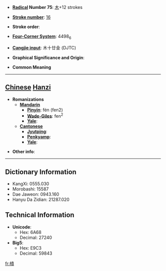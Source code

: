 * '''[[Wiktionary:Chinese radical index| Radical]] Number 75''': [[Wiktionary:Chinese radical index 木|木]]+12 strokes

* '''[[Wiktionary:Chinese total strokes index|Stroke number]]''': [[Wiktionary:Chinese total strokes index 16|16]]

* '''Stroke order''': 

* '''[[Wiktionary:Chinese four corner index|Four-Corner System]]''': 4498<sub>6</sub>

* '''[[Wiktionary:Chinese Cangjie index|Cangjie input]]''': 木十廿金 (DJTC)

* '''Graphical Significance and Origin''': 

* '''Common Meaning'''

----

== [[Chinese]] [[Hanzi]] ==

* '''Romanizations'''
** '''[[Mandarin]]'''
*** '''[[Pinyin]]''': fén (fen2)
*** '''[[Wade-Giles]]''': fen<sup>2</sup>
*** '''[[Yale]]''': 
** '''[[Cantonese]]'''
*** '''[[Jyutping]]''':
*** '''[[Penkyamp]]''': 
*** '''[[Yale]]''': 

* '''Other info''': 

----

== Dictionary Information ==

* KangXi: 0555.030
* Morobashi: 15587
* Dae Jaweon: 0943.160
* Hanyu Da Zidian: 21287.020

== Technical Information ==

* '''Unicode''':
** Hex: 6A68
** Decimal: 27240
* '''Big5''':
** Hex: E9C3
** Decimal: 59843

[[fr:橨]]